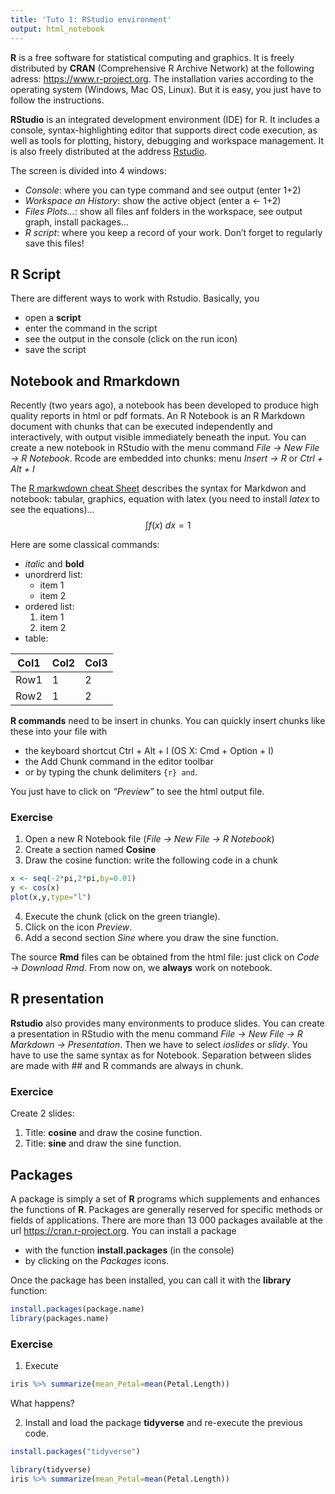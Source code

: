 ```yaml
---
title: 'Tuto 1: RStudio environment'
output: html_notebook
---
```




**R** is a free software for statistical computing and graphics. It is freely distributed by **CRAN** (Comprehensive R Archive Network) at the following adress: [https://www.r-project.org](https://www.r-project.org). The installation varies according to the operating system (Windows, Mac OS, Linux). But it is easy, you just have to follow the instructions.


**RStudio** is an integrated development environment (IDE) for R. It includes a console, syntax-highlighting editor that supports direct code execution, as well as tools for plotting, history, debugging and workspace management. It is also freely distributed at the address [Rstudio](https://www.rstudio.com). 

The screen is divided into 4 windows:

* *Console*: where you can type command and see output (enter 1+2)
* *Workspace an History*: show the active object (enter a <- 1+2)
* *Files Plots...*: show all files anf folders in the workspace, see output graph, install packages...
* *R script*: where you keep a record of your work. Don't forget to regularly save this files!

## R Script

There are different ways to work with Rstudio. Basically, you 

* open a **script** 
* enter the command in the script
* see the output in the console (click on the run icon)
* save the script

## Notebook and Rmarkdown

Recently (two years ago), a notebook has been developed to produce high quality reports in html or pdf formats. An R Notebook is an R Markdown document with chunks that can be executed independently and interactively, with output visible immediately beneath the input. You can create a new notebook in RStudio with the menu command *File -> New File -> R Notebook*. Rcode are embedded into chunks: menu *Insert -> R* or *Ctrl + Alt + I*

The [R markwdown cheat Sheet](https://www.rstudio.com/wp-content/uploads/2016/03/rmarkdown-cheatsheet-2.0.pdf) describes the syntax for Markdwon and notebook: tabular, graphics, equation with latex (you need to install *latex* to see the equations)...
$$\int f(x)\ dx=1$$



Here are some classical commands:

* *italic* and **bold**
* unordrerd list:
    - item 1
    - item 2
* ordered list:
    1. item 1
    2. item 2
* table:

| Col1 | Col2 | Col3 |
|------|------|------|
Row1 | 1 | 2| 3 |
Row2 | 1 | 2| 3 |

**R commands** need to be insert in chunks. You can quickly insert chunks like these into your file with

* the keyboard shortcut Ctrl + Alt + I (OS X: Cmd + Option + I)
* the Add Chunk  command in the editor toolbar
* or by typing the chunk delimiters ```{r} and ```.

You just have to click on *"Preview"* to see the html output file.


### Exercise

1. Open a new R Notebook file (*File -> New File -> R Notebook*)
2. Create a section named **Cosine**
3. Draw the cosine function: write the following code in a chunk


```r
x <- seq(-2*pi,2*pi,by=0.01)
y <- cos(x)
plot(x,y,type="l")
```

4. Execute the chunk (click on the green triangle).
5. Click on the icon *Preview*.
6. Add a second section *Sine* where you draw the sine function.



The source **Rmd** files can be obtained from the html file: just click on *Code -> Download Rmd*. From now on, we **always** work on notebook.

## R presentation

**Rstudio** also provides many environments to produce slides. You can create a presentation in RStudio with the menu command *File -> New File -> R Markdown -> Presentation*. Then we have to select *ioslides* or *slidy*.  You have to use the same syntax as for Notebook. Separation between slides are made with ## and R commands are always in chunk.


### Exercice

Create 2 slides:

1. Title: **cosine** and draw the cosine function.
2. Title: **sine** and draw the sine function.

## Packages

A package is simply a set of **R** programs which supplements and enhances the functions of **R**. Packages are generally reserved for specific methods or fields of applications. There are more than 13 000 packages available at the url [https://cran.r-project.org](https://cran.r-project.org). You can install a package

* with the function **install.packages** (in the console)
* by clicking on the *Packages* icons.

Once the package has been installed, you can call it with the **library** function:

```r
install.packages(package.name)
library(packages.name)
```


### Exercise

1. Execute

```r
iris %>% summarize(mean_Petal=mean(Petal.Length))
```

What happens?

2. Install and load the package **tidyverse** and re-execute the previous code.

```r
install.packages("tidyverse")
```


```r
library(tidyverse)
iris %>% summarize(mean_Petal=mean(Petal.Length))
```




